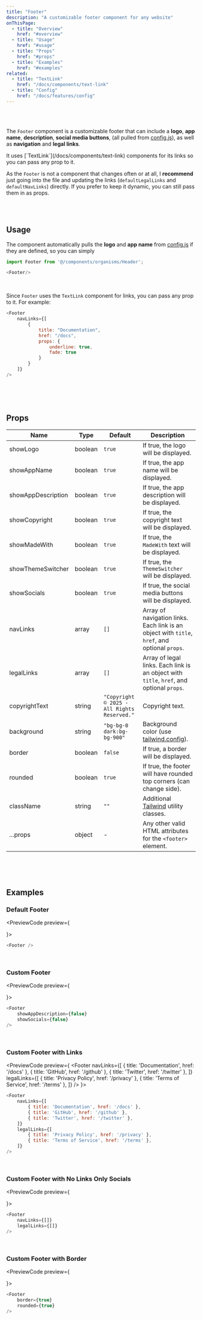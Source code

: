 ```yaml
---
title: "Footer"
description: "A customizable footer component for any website"
onThisPage:
  - title: "Overview"
    href: "#overview"
  - title: "Usage"
    href: "#usage"
  - title: "Props"
    href: "#props"
  - title: "Examples"
    href: "#examples"
related:
  - title: "TextLink"
    href: "/docs/components/text-link"
  - title: "Config"
    href: "/docs/features/config"
---
```


<div id="overview" />

<br/>

<div className="flex flex-col w-full items-center justify-center gap-8">
    <Footer showSocials={false} />
</div>

<br />

The `Footer` component is a customizable footer that can include a **logo**, **app name**, **description**, **social media buttons**,
(all pulled from [config.js](/docs/features/config)), as well as **navigation** and **legal links**.

<Callout>
    It uses [`TextLink`](/docs/components/text-link) components for its links so you can pass any prop to it.
</Callout>

<br/>

As the `Footer` is not a component that changes often or at all, I **recommend** just going into the file and
updating the links (`defaultLegalLinks` and `defaultNavLinks`) directly. If you prefer to keep it dynamic, you can still
pass them in as props.

<br/>
<br/>
<Divider />

<div id="usage" />

## Usage

The component automatically pulls the **logo** and **app name** from [config.js](/docs/features/config) if they are defined, so you can simply

```js
import Footer from '@/components/organisms/Header';

<Footer/>
```

<br/>

Since `Footer` uses the `TextLink` component for links, you can pass any prop to it. For example:
```js
<Footer
    navLinks={[
        {
            title: "Documentation",
            href: "/docs",
            props: {
                underline: true,
                fade: true 
            }
        }
    ]}
/>
```

<br/>
<br/>
<br/>
<Divider />

<div id="props" />

## Props

| Name               | Type    | Default                                     | Description                                                                                   |
|--------------------|---------|---------------------------------------------|-----------------------------------------------------------------------------------------------|
| showLogo           | boolean | `true`                                      | If true, the logo will be displayed.                                                          |
| showAppName        | boolean | `true`                                      | If true, the app name will be displayed.                                                      |
| showAppDescription | boolean | `true`                                      | If true, the app description will be displayed.                                               |
| showCopyright      | boolean | `true`                                      | If true, the copyright text will be displayed.                                                |
| showMadeWith       | boolean | `true`                                      | If true, the `MadeWith` text will be displayed.                                               |
| showThemeSwitcher  | boolean | `true`                                      | If true, the `ThemeSwitcher` will be displayed.                                               |
| showSocials        | boolean | `true`                                      | If true, the social media buttons will be displayed.                                          |
| navLinks           | array   | `[]`                                        | Array of navigation links. Each link is an object with `title`, `href`, and optional `props`. |
| legalLinks         | array   | `[]`                                        | Array of legal links. Each link is an object with `title`, `href`, and optional `props`.      |
| copyrightText      | string  | `"Copyright © 2025 - All Rights Reserved."` | Copyright text.                                                                               |
| background         | string  | `"bg-bg-0 dark:bg-bg-900"`                  | Background color (use [tailwind.config](/docs/features/config#color-theme)).                  |
| border             | boolean | `false`                                     | If true, a border will be displayed.                                                          |
| rounded            | boolean | `true`                                      | If true, the footer will have rounded top corners (can change side).                          |
| className          | string  | `""`                                        | Additional [Tailwind](https://tailwindcss.com) utility classes.                               |
| ...props           | object  | -                                           | Any other valid HTML attributes for the <code>&lt;footer&gt;</code> element.                  |

<br/>
<br/>
<br/>
<Divider />

<div id="examples" />

## Examples

### Default Footer
<PreviewCode preview={
    <Footer />
}>
```js
<Footer />
```
</PreviewCode>

<br />

### Custom Footer
<PreviewCode preview={
    <Footer
        showAppDescription={false}
        showSocials={false}
    />
}>
```js
<Footer
    showAppDescription={false}
    showSocials={false}
/>
```
</PreviewCode>

<br />

### Custom Footer with Links
<PreviewCode preview={
    <Footer
        navLinks={[
            { title: 'Documentation', href: '/docs' },
            { title: 'GitHub', href: '/github' },
            { title: 'Twitter', href: '/twitter' },
        ]}
        legalLinks={[
            { title: 'Privacy Policy', href: '/privacy' },
            { title: 'Terms of Service', href: '/terms' },
        ]}
    />
}>
```js
<Footer
    navLinks={[
        { title: 'Documentation', href: '/docs' },
        { title: 'GitHub', href: '/github' },
        { title: 'Twitter', href: '/twitter' },
    ]}
    legalLinks={[
        { title: 'Privacy Policy', href: '/privacy' },
        { title: 'Terms of Service', href: '/terms' },
    ]}
/>
```
</PreviewCode>

<br />

### Custom Footer with No Links Only Socials
<PreviewCode preview={
    <Footer
        navLinks={[]}
        legalLinks={[]}
    />
}>
```js
<Footer
    navLinks={[]}
    legalLinks={[]}
/>
```
</PreviewCode>

<br />

### Custom Footer with Border
<PreviewCode preview={
    <Footer
        border={true}
        rounded={true}
    />
}>
```js
<Footer
    border={true}
    rounded={true}
/>
```
</PreviewCode>